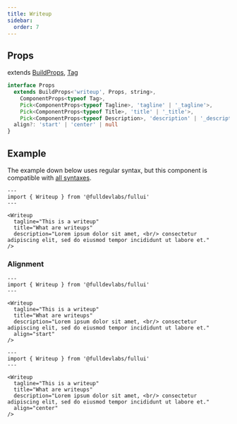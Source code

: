 ```yaml
---
title: Writeup
sidebar: 
  order: 7
---
```


## Props
extends [BuildProps](/guides/components), [Tag](/components/tag)
```ts
interface Props
  extends BuildProps<'writeup', Props, string>,
    ComponentProps<typeof Tag>,
    Pick<ComponentProps<typeof Tagline>, 'tagline' | '_tagline'>,
    Pick<ComponentProps<typeof Title>, 'title' | '_title'>,
    Pick<ComponentProps<typeof Description>, 'description' | '_description'> {
  align?: 'start' | 'center' | null
}
```

## Example
The example down below uses regular syntax, but this component is compatible with [all syntaxes](/guides/components#syntax).

```astro live
---
import { Writeup } from '@fulldevlabs/fullui'
---

<Writeup 
  tagline="This is a writeup" 
  title="What are writeups" 
  description="Lorem ipsum dolor sit amet, <br/> consectetur adipiscing elit, sed do eiusmod tempor incididunt ut labore et."
/>
```

### Alignment

```astro live
---
import { Writeup } from '@fulldevlabs/fullui'
---

<Writeup 
  tagline="This is a writeup" 
  title="What are writeups" 
  description="Lorem ipsum dolor sit amet, <br/> consectetur adipiscing elit, sed do eiusmod tempor incididunt ut labore et."
  align="start"
/>
```

```astro live
---
import { Writeup } from '@fulldevlabs/fullui'
---

<Writeup 
  tagline="This is a writeup" 
  title="What are writeups" 
  description="Lorem ipsum dolor sit amet, <br/> consectetur adipiscing elit, sed do eiusmod tempor incididunt ut labore et."
  align="center"
/>
```